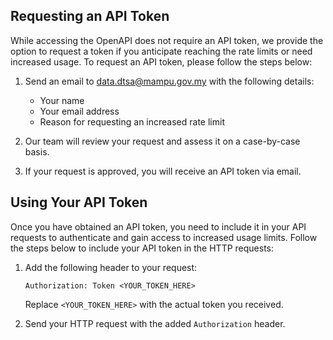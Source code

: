 ## Requesting an API Token

While accessing the OpenAPI does not require an API token, we provide the option to request a token if you anticipate reaching the rate limits or need increased usage. To request an API token, please follow the steps below:

1. Send an email to [data.dtsa@mampu.gov.my](mailto:data.dtsa@mampu.gov.my) with the following details:

   - Your name
   - Your email address
   - Reason for requesting an increased rate limit

2. Our team will review your request and assess it on a case-by-case basis.

3. If your request is approved, you will receive an API token via email.

## Using Your API Token

Once you have obtained an API token, you need to include it in your API requests to authenticate and gain access to increased usage limits. Follow the steps below to include your API token in the HTTP requests:

1. Add the following header to your request:

   ```
   Authorization: Token <YOUR_TOKEN_HERE>
   ```

   Replace `<YOUR_TOKEN_HERE>` with the actual token you received.

2. Send your HTTP request with the added `Authorization` header.
